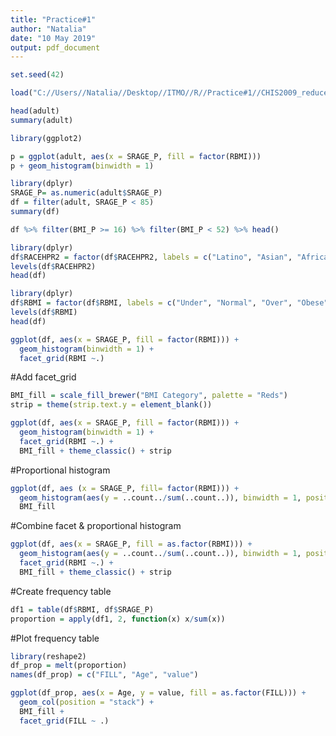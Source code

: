 ```yaml
---
title: "Practice#1"
author: "Natalia"
date: "10 May 2019"
output: pdf_document
---
```

```r
set.seed(42)

load("C://Users//Natalia//Desktop//ITMO//R//Practice#1//CHIS2009_reduced_2.Rdata")

head(adult)
summary(adult)
```


```r
library(ggplot2)

p = ggplot(adult, aes(x = SRAGE_P, fill = factor(RBMI)))
p + geom_histogram(binwidth = 1)

```

```r
library(dplyr)
SRAGE_P= as.numeric(adult$SRAGE_P)
df = filter(adult, SRAGE_P < 85)
summary(df)

```

```r
df %>% filter(BMI_P >= 16) %>% filter(BMI_P < 52) %>% head()
```

```r
library(dplyr)
df$RACEHPR2 = factor(df$RACEHPR2, labels = c("Latino", "Asian", "African American", "White"))
levels(df$RACEHPR2)
head(df)

```


```r
library(dplyr)
df$RBMI = factor(df$RBMI, labels = c("Under", "Normal", "Over", "Obese"))
levels(df$RBMI)
head(df)
```

```r

ggplot(df, aes(x = SRAGE_P, fill = factor(RBMI))) +
  geom_histogram(binwidth = 1) + 
  facet_grid(RBMI ~.) 

```

#Add facet_grid
```r
BMI_fill = scale_fill_brewer("BMI Category", palette = "Reds")
strip = theme(strip.text.y = element_blank()) 

ggplot(df, aes(x = SRAGE_P, fill = factor(RBMI))) + 
  geom_histogram(binwidth = 1) + 
  facet_grid(RBMI ~.) +
  BMI_fill + theme_classic() + strip
```

#Proportional histogram
```r
ggplot(df, aes (x = SRAGE_P, fill= factor(RBMI))) + 
  geom_histogram(aes(y = ..count../sum(..count..)), binwidth = 1, position = "fill") +
  BMI_fill
```

#Combine facet & proportional histogram
```r
ggplot(df, aes(x = SRAGE_P, fill = as.factor(RBMI))) + 
  geom_histogram(aes(y = ..count../sum(..count..)), binwidth = 1, position = "fill") + 
  facet_grid(RBMI ~.) +
  BMI_fill + theme_classic() + strip
```


#Create frequency table
```r
df1 = table(df$RBMI, df$SRAGE_P)
proportion = apply(df1, 2, function(x) x/sum(x))
```

#Plot frequency table
```r
library(reshape2)
df_prop = melt(proportion)
names(df_prop) = c("FILL", "Age", "value")

ggplot(df_prop, aes(x = Age, y = value, fill = as.factor(FILL))) +
  geom_col(position = "stack") +
  BMI_fill + 
  facet_grid(FILL ~ .) 
```

